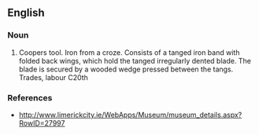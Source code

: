 ==English==

===Noun===
{{en-noun}}

# Coopers tool. Iron from a croze. Consists of a tanged iron band with folded back wings, which hold the tanged irregularly dented blade. The blade is secured by a wooded wedge pressed between the tangs. Trades, labour C20th

===References===
*http://www.limerickcity.ie/WebApps/Museum/museum_details.aspx?RowID=27997